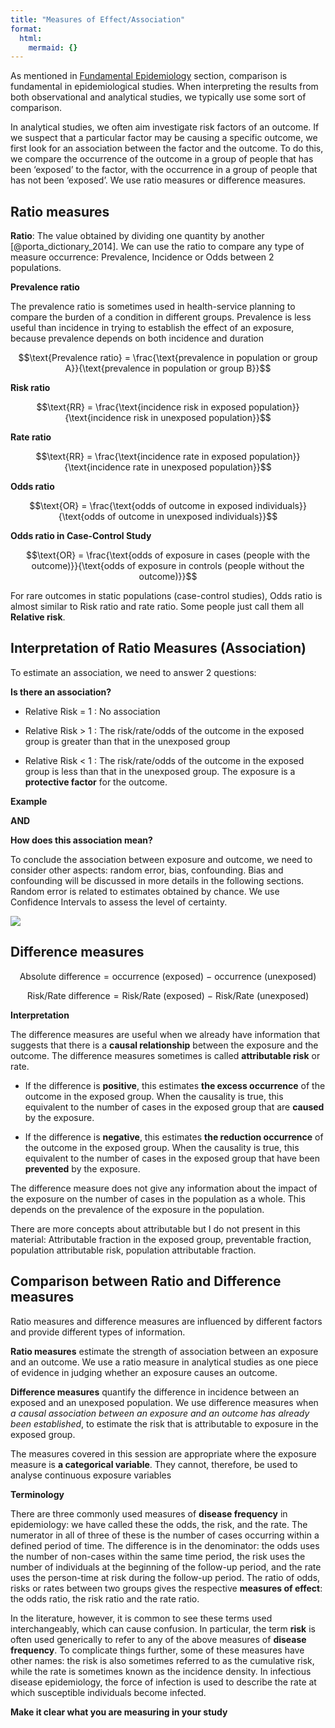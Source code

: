 ```yaml
---
title: "Measures of Effect/Association"
format:
  html:
    mermaid: {}
---
```

As mentioned in [Fundamental Epidemiology](epi.qmd) section, comparison is fundamental in epidemiological studies. When interpreting the results from both observational and analytical studies, we typically use some sort of comparison. 

In analytical studies, we often aim investigate risk factors of an outcome. If we suspect that a particular factor may be causing a specific outcome, we first look for an association between the factor and the outcome. To do this, we compare the occurrence of the outcome in a group of people that has been 'exposed' to the factor, with the occurrence in a group of people that has not been 'exposed'. We use ratio measures or difference measures. 

## Ratio measures

**Ratio**: The value obtained by dividing one quantity by another [@porta_dictionary_2014]. We can use the ratio to compare any type of measure occurrence: Prevalence, Incidence or Odds between 2 populations.


**Prevalence ratio**

The prevalence ratio is sometimes used in health-service planning to compare the burden of a condition in different groups. Prevalence is less useful than incidence in trying to establish the effect of an exposure, because prevalence depends on both incidence and duration

$$\text{Prevalence ratio} = \frac{\text{prevalence in population or group A}}{\text{prevalence in population or group B}}$$

**Risk ratio**

$$\text{RR} = \frac{\text{incidence risk in exposed population}}{\text{incidence risk in unexposed population}}$$

**Rate ratio**

$$\text{RR} = \frac{\text{incidence rate in exposed population}}{\text{incidence rate in unexposed population}}$$


**Odds ratio**

$$\text{OR} = \frac{\text{odds of outcome in exposed individuals}}{\text{odds of outcome in unexposed individuals}}$$

**Odds ratio in Case-Control Study**

$$\text{OR} = \frac{\text{odds of exposure in cases (people with the outcome)}}{\text{odds of exposure in controls (people without the outcome)}}$$

::: callout-important

For rare outcomes in static populations (case-control studies), Odds ratio is almost similar to Risk ratio and rate ratio. Some people just call them all **Relative risk**. 

:::

## Interpretation of Ratio Measures (Association)

To estimate an association, we need to answer 2 questions: 

**Is there an association?** 

- Relative Risk = 1 : No association

- Relative Risk > 1 : The risk/rate/odds of the outcome in the exposed group is greater than that in the unexposed group

- Relative Risk < 1 : The risk/rate/odds of the outcome in the exposed group is less than that in the unexposed group. The exposure is a **protective factor** for the outcome.

**Example**

**AND**

**How does this association mean?**

To conclude the association between exposure and outcome, we need to consider other aspects: random error, bias, confounding. Bias and confounding will be discussed in more details in the following sections. Random error is related to estimates obtained by chance. We use Confidence Intervals to assess the level of certainty. 

![](images/association.jpg)

## Difference measures

$$\text{Absolute difference} = \text{occurrence (exposed) − occurrence (unexposed)}$$

$$\text{Risk/Rate difference} = \text{Risk/Rate (exposed) − Risk/Rate (unexposed)}$$


**Interpretation**

The difference measures are useful when we already have information that suggests that there is a **causal relationship** between the exposure and the outcome. The difference measures sometimes is called **attributable risk** or rate. 

- If the difference is **positive**, this estimates **the excess occurrence** of the outcome in the exposed group. When the causality is true, this equivalent to the number of cases in the exposed group that are **caused** by the exposure. 

- If the difference is **negative**, this estimates **the reduction occurrence** of the outcome in the exposed group. When the causality is true, this equivalent to the number of cases in the exposed group that have been **prevented** by the exposure. 

::: callout-important

The difference measure does not give any information about the impact of the exposure on the number of cases in the population as a whole. This depends on the prevalence of the exposure in the population. 

There are more concepts about attributable but I do not present in this material: Attributable fraction in the exposed group, preventable fraction, population attributable risk, population attributable fraction.

:::

## Comparison between Ratio and Difference measures

Ratio measures and difference measures are influenced by different factors and provide different types of information.

**Ratio measures** estimate the strength of association between an exposure and an outcome. We use a ratio measure in analytical studies as one piece of evidence in judging whether an exposure causes an outcome.

**Difference measures** quantify the difference in incidence between an exposed and an unexposed population. We use difference measures when *a causal association between an exposure and an outcome has already been established*, to estimate the risk that is attributable to exposure in the exposed group.

The measures covered in this session are appropriate where the exposure measure is **a categorical variable**. They cannot, therefore, be used to analyse continuous exposure variables

::: callout-important

**Terminology**

There are three commonly used measures of **disease frequency** in epidemiology: we have called these the odds, the risk, and the rate. The numerator in all of three of these is the number of cases occurring within a defined period of time. The difference is in the denominator: the odds uses the number of non-cases within the same time period, the risk uses the number of individuals at the beginning of the follow-up period, and the rate uses the person-time at risk during the follow-up period. The ratio of odds, risks or rates between two groups gives the respective **measures of effect**: the odds ratio, the risk ratio and the rate ratio.

In the literature, however, it is common to see these terms used interchangeably, which can cause confusion. In particular, the term **risk** is often used generically to refer to any of the above measures of **disease frequency**. To complicate things further, some of these measures have other names: the risk is also sometimes referred to as the cumulative risk, while the rate is sometimes known as the incidence density. In infectious disease epidemiology, the force of infection is used to describe the rate at which susceptible individuals become infected.

**Make it clear what you are measuring in your study**

:::
